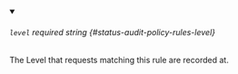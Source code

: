 
<details className="config-field" data-expandable="false" open>
<summary>

###### `level` <span className="config-field-required" data-required="true">required</span> <span className="config-field-type">string</span> <span className="config-field-default"></span> <span className="config-field-enum"></span> {#status-audit-policy-rules-level}

The Level that requests matching this rule are recorded at.

</summary>



</details>
